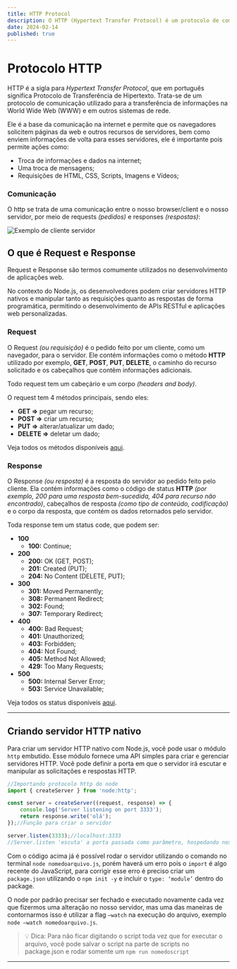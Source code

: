 ```yaml
---
title: HTTP Protocol
description: O HTTP (Hypertext Transfer Protocol) é um protocolo de comunicação usado para transferir dados entre clientes e servidores na web. Ele define como as mensagens devem ser formatadas e transmitidas, permitindo que navegadores solicitem páginas, imagens, vídeos e outros recursos de sites. É a base da navegação na internet e funciona por meio de requisições e respostas entre o navegador (cliente) e o servidor.
date: 2024-02-14
published: true
---
```



# Protocolo HTTP

HTTP é a sigla para *Hypertext Transfer Protocol*, que em português significa Protocolo de Transferência de Hipertexto. Trata-se de um protocolo de comunicação utilizado para a transferência de informações na World Wide Web (WWW) e em outros sistemas de rede.

Ele é a base da comunicação na internet e permite que os navegadores solicitem páginas da web e outros recursos de servidores, bem como enviem informações de volta para esses servidores, ele é importante pois permite ações como:

- Troca de informações e dados na internet;
- Uma troca de mensagens;
- Requisições de HTML, CSS, Scripts, Imagens e Vídeos;

### Comunicação

O http se trata de uma comunicação entre o nosso browser/client e o nosso servidor, por meio de requests *(pedidos)* e responses *(respostas)*:

![Exemplo de cliente servidor](/blog/http-protocol/client-server.png)

## O que é Request e Response

Request e Response são termos comumente utilizados no desenvolvimento de aplicações web.

No contexto do Node.js, os desenvolvedores podem criar servidores HTTP nativos e manipular tanto as requisições quanto as respostas de forma programática, permitindo o desenvolvimento de APIs RESTful e aplicações web personalizadas.

### Request

O Request *(ou requisição)* é o pedido feito por um cliente, como um navegador, para o servidor. Ele contém informações como o método **HTTP** utilizado por exemplo, **GET**, **POST**, **PUT**, **DELETE**, o caminho do recurso solicitado e os cabeçalhos que contêm informações adicionais.

Todo request tem um cabeçário e um corpo *(headers and body)*.

O request tem 4 métodos principais, sendo eles:

- **GET ⇒** pegar um recurso;
- **POST ⇒** criar um recurso;
- **PUT ⇒** alterar/atualizar um dado;
- **DELETE ⇒** deletar um dado;

Veja todos os métodos disponíveis [aqui](https://developer.mozilla.org/en-US/docs/Web/HTTP/Reference/Methods).

### Response

O Response *(ou resposta)* é a resposta do servidor ao pedido feito pelo cliente. Ela contém informações como o código de status **HTTP** *(por exemplo, 200 para uma resposta bem-sucedida, 404 para recurso não encontrado)*, cabeçalhos de resposta *(como tipo de conteúdo, codificação)* e o corpo da resposta, que contém os dados retornados pelo servidor.

Toda response tem um status code, que podem ser:

- **100**
    - **100:** Continue;
- **200**
    - **200:** OK (GET, POST);
    - **201:** Created (PUT);
    - **204:** No Content (DELETE, PUT);
- **300**
    - **301:** Moved Permanently;
    - **308:** Permanent Redirect;
    - **302:** Found;
    - **307:** Temporary Redirect;
- **400**
    - **400:** Bad Request;
    - **401:** Unauthorized;
    - **403:** Forbidden;
    - **404:** Not Found;
    - **405:** Method Not Allowed;
    - **429:** Too Many Requests;
- **500**
    - **500:** Internal Server Error;
    - **503:** Service Unavailable;

Veja todos os status disponíveis [aqui](https://developer.mozilla.org/en-US/docs/Web/HTTP/Reference/Status).


---

## Criando servidor HTTP nativo

Para criar um servidor HTTP nativo com Node.js, você pode usar o módulo `http` embutido. Esse módulo fornece uma API simples para criar e gerenciar servidores HTTP. Você pode definir a porta em que o servidor irá escutar e manipular as solicitações e respostas HTTP.

```js showLineNumbers
//Importando protocolo http do node
import { createServer } from 'node:http';

const server = createServer((request, response) => {
	console.log('Server listening on port 3333');
	return response.write('olá');
});//Função para criar o servidor

server.listen(3333);//localhost:3333
//Server.listen 'escuta' a porta passada como parâmetro, hospedando nosso servidor na porta em questão
```

Com o código acima já é possível rodar o servidor utilizando o comando no terminal `node nomedoarquivo.js`, porém haverá um erro pois o `import` é algo recente do JavaScript, para corrigir esse erro é preciso criar um `package.json`  utilizando o  `npm init -y`  e incluir o `type: ‘module’` dentro do package.

O node por padrão precisar ser fechado e executado novamente cada vez  que fizermos uma alteração no nosso servidor, mas uma das maneiras de contornarmos isso é utilizar a flag `—watch` na execução do arquivo, exemplo `node —watch nomedoarquivo.js`.

>💡 Dica: Para não ficar digitando o script toda vez que for executar o arquivo, você pode salvar o script na parte de scripts no package.json e rodar somente um `npm run nomedoscript`

---
